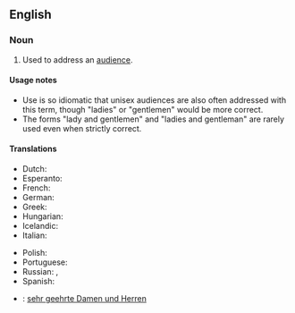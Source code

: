 ==English==

===Noun===
{{en-noun|sg=[[ladies]] and [[gentlemen]]|[[plurale tantum]]}}

# {{idiom}} Used to address an [[audience]].

====Usage notes====
* Use is so idiomatic that unisex audiences are also often addressed with this term, though "ladies" or "gentlemen" would be more correct.
* The forms "lady and gentlemen" and "ladies and gentleman" are rarely used even when strictly correct.

====Translations====
{{trans-top|used to address an audience}}
* Dutch: {{t-|nl|dames en heren}}
* Esperanto: {{t-|eo|Gesinjoroj}}
* French: {{t-|fr|Mesdames et Messieurs}}
* German: {{t-|de|meine Damen und Herren}}
* Greek: {{t-|el|Κυρίες και κύριοι|tr=Kiríes ke kírii}}
* Hungarian: {{t-|hu|hölgyeim és uraim}}
* Icelandic: {{t-|is|dömur mínar og herrar}}
* Italian: {{t-|it|signore e signori}}
{{trans-mid}}
* Polish: {{t-|pl|państwo}}
* Portuguese: {{t-|pt|senhoras e senhores}}
* Russian: {{t|ru|господа|tr=gospodá|p}}, {{t-|ru|дамы и господа|tr=damy i gospoda}}
* Spanish: {{t-|es|señoras y señores}}
{{trans-bottom}}

{{checktrans-top}}
* {{ttbc|German}}: [[sehr geehrte Damen und Herren]]
{{trans-bottom}}